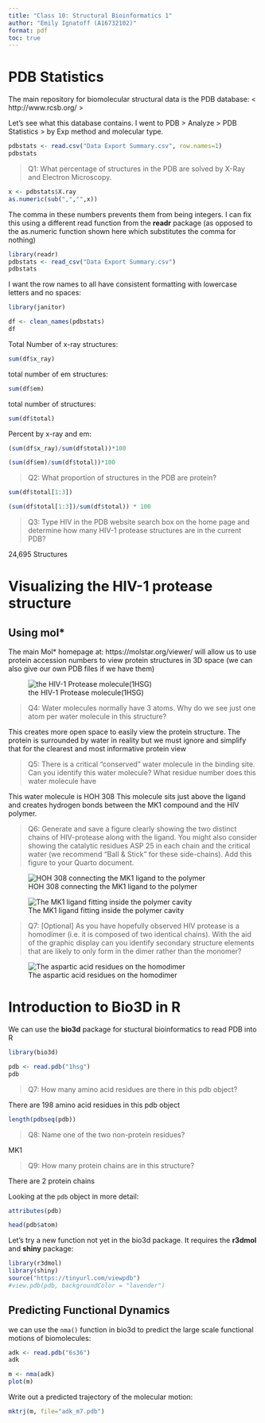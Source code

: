 ```yaml
---
title: "Class 10: Structural Bioinformatics 1"
author: "Emily Ignatoff (A16732102)"
format: pdf
toc: true
---
```


# PDB Statistics

The main repository for biomolecular structural data is the PDB database: < http://www.rcsb.org/ >

Let's see what this database contains. I went to PDB > Analyze > PDB Statistics > by Exp method and molecular type.

```r
pdbstats <- read.csv("Data Export Summary.csv", row.names=1)
pdbstats
```


>Q1: What percentage of structures in the PDB are solved by X-Ray and Electron Microscopy.

```r
x <- pdbstats$X.ray
as.numeric(sub(",","",x))
```
The comma in these numbers prevents them from being integers. I can fix this using a different read function from the **readr** package (as opposed to the as.numeric function shown here which substitutes the comma for nothing)

```r
library(readr)
pdbstats <- read_csv("Data Export Summary.csv")
pdbstats
```
I want the row names to all have consistent formatting with lowercase letters and no spaces:

```r
library(janitor)

df <- clean_names(pdbstats)
df
```


Total Number of x-ray structures:

```r
sum(df$x_ray)
```
total number of em structures:

```r
sum(df$em)
```


total number of structures:
```r
sum(df$total)
```
Percent by x-ray and em:

```r
(sum(df$x_ray)/sum(df$total))*100
```
```r
(sum(df$em)/sum(df$total))*100
```


>Q2: What proportion of structures in the PDB are protein?

```r
sum(df$total[1:3])
```
```r
(sum(df$total[1:3])/sum(df$total)) * 100
```


>Q3: Type HIV in the PDB website search box on the home page and determine how many HIV-1 protease structures are in the current PDB?

24,695 Structures

# Visualizing the HIV-1 protease structure

## Using mol*

The main Mol* homepage at:  https://molstar.org/viewer/ will allow us to use protein accession numbers to view protein structures in 3D space (we can also give our own PDB files if we have them)

![the HIV-1 Protease molecule(1HSG)](1HSG.png)

> Q4: Water molecules normally have 3 atoms. Why do we see just one atom per water molecule in this structure?

This creates more open space to easily view the protein structure. The protein is surrounded by water in reality but we must ignore and simplify that for the clearest and most informative protein view

> Q5: There is a critical “conserved” water molecule in the binding site. Can you identify this water molecule? What residue number does this water molecule have

This water molecule is HOH 308
This molecule sits just above the ligand and creates hydrogen bonds between the MK1 compound and the HIV polymer.

> Q6: Generate and save a figure clearly showing the two distinct chains of HIV-protease along with the ligand. You might also consider showing the catalytic residues ASP 25 in each chain and the critical water (we recommend “Ball & Stick” for these side-chains). Add this figure to your Quarto document.

![HOH 308 connecting the MK1 ligand to the polymer](1HSG_water.png)

![The MK1 ligand fitting inside the polymer cavity](1HSG_cavity.png)


> Q7: [Optional] As you have hopefully observed HIV protease is a homodimer (i.e. it is composed of two identical chains). With the aid of the graphic display can you identify secondary structure elements that are likely to only form in the dimer rather than the monomer?

![The aspartic acid residues on the homodimer](1HSG_residues.png)


# Introduction to Bio3D in R

We can use the **bio3d** package for stuctural bioinformatics to read PDB into R

```r
library(bio3d)

pdb <- read.pdb("1hsg")
pdb
```

> Q7: How many amino acid residues are there in this pdb object? 

There are 198 amino acid residues in this pdb object

```r
length(pdbseq(pdb))
```


> Q8: Name one of the two non-protein residues? 

MK1

> Q9: How many protein chains are in this structure? 

There are 2 protein chains


Looking at the `pdb` object in more detail:

```r
attributes(pdb)
```

```r
head(pdb$atom)
```


Let's try a new function not yet in the bio3d package. It requires the **r3dmol** and **shiny** package:

```r
library(r3dmol)
library(shiny)
source("https://tinyurl.com/viewpdb") 
#view.pdb(pdb, backgroundColor = "lavender")
```

## Predicting Functional Dynamics 

we can use the `nma()` function in bio3d to predict the large scale functional motions of biomolecules:

```r
adk <- read.pdb("6s36")
adk
```

```r
m <- nma(adk)
plot(m)
```

Write out a predicted trajectory of the molecular motion:
```r
mktrj(m, file="adk_m7.pdb")
```


